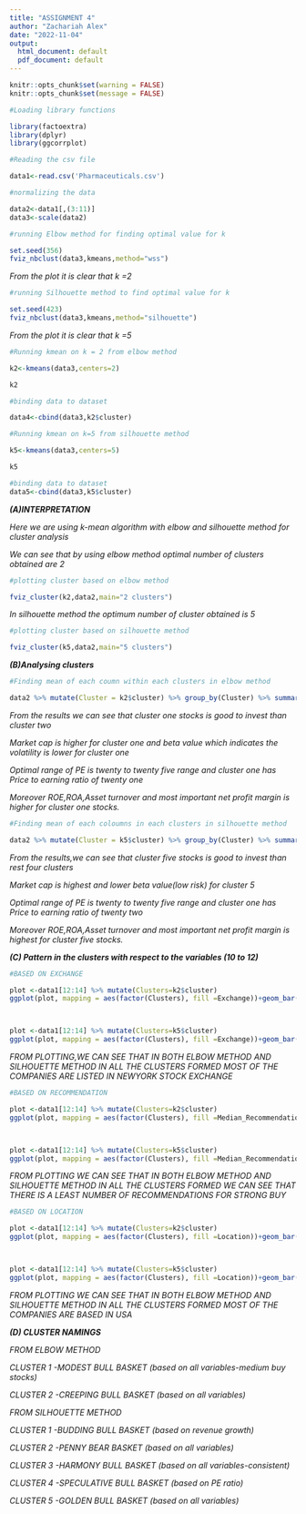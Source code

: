 ---
title: "ASSIGNMENT 4"
author: "Zachariah Alex"
date: "2022-11-04"
output:
  html_document: default
  pdf_document: default
---

```{r setup, include=FALSE}
knitr::opts_chunk$set(warning = FALSE)
knitr::opts_chunk$set(message = FALSE)
```

```{r}

#Loading library functions

library(factoextra)
library(dplyr)
library(ggcorrplot)
```

```{r}
#Reading the csv file

data1<-read.csv('Pharmaceuticals.csv')

```

```{r}
#normalizing the data

data2<-data1[,(3:11)]
data3<-scale(data2)

```

```{r}
#running Elbow method for finding optimal value for k

set.seed(356)
fviz_nbclust(data3,kmeans,method="wss")
```

*From the plot it is clear that k =2*

```{r}

#running Silhouette method to find optimal value for k

set.seed(423)
fviz_nbclust(data3,kmeans,method="silhouette")


```

*From the plot it is clear that k =5*

```{r}

#Running kmean on k = 2 from elbow method

k2<-kmeans(data3,centers=2)

k2

#binding data to dataset

data4<-cbind(data3,k2$cluster)

```

```{r}
#Running kmean on k=5 from silhouette method

k5<-kmeans(data3,centers=5)

k5

#binding data to dataset
data5<-cbind(data3,k5$cluster)


```


***(A)INTERPRETATION***

*Here we are using k-mean algorithm with elbow and silhouette method for cluster analysis*

*We can see that by using elbow method optimal number of clusters obtained are 2*
```{r}
#plotting cluster based on elbow method

fviz_cluster(k2,data2,main="2 clusters")
```

*In silhouette method the optimum number of cluster obtained is 5*
```{r}
#plotting cluster based on silhouette method

fviz_cluster(k5,data2,main="5 clusters")
```

***(B)Analysing clusters***

```{r}
#Finding mean of each coumn within each clusters in elbow method

data2 %>% mutate(Cluster = k2$cluster) %>% group_by(Cluster) %>% summarise_all("mean")
```

*From the results we can see that cluster one stocks is good to invest than cluster two*

*Market cap is higher for cluster one and beta value which indicates the volatility is lower for cluster one*

*Optimal range of PE is twenty to twenty five range and cluster one has Price to earning ratio of twenty one*

*Moreover ROE,ROA,Asset turnover and most important net profit margin is higher for cluster one stocks.*

```{r}
#Finding mean of each coloumns in each clusters in silhouette method

data2 %>% mutate(Cluster = k5$cluster) %>% group_by(Cluster) %>% summarise_all("mean")
```

*From the results,we can see that cluster five stocks is good to invest than rest four clusters*

*Market cap is highest and lower beta value(low risk) for cluster 5*

*Optimal range of PE is twenty to twenty five range and cluster one has Price to earning ratio of twenty two*

*Moreover ROE,ROA,Asset turnover and most important net profit margin is highest for cluster five stocks.*


***(C) Pattern in the clusters with respect to the variables (10 to 12)***

```{r}

#BASED ON EXCHANGE 

plot <-data1[12:14] %>% mutate(Clusters=k2$cluster)
ggplot(plot, mapping = aes(factor(Clusters), fill =Exchange))+geom_bar(position='dodge')+labs(x ='Clusters')



plot <-data1[12:14] %>% mutate(Clusters=k5$cluster)
ggplot(plot, mapping = aes(factor(Clusters), fill =Exchange))+geom_bar(position='dodge')+labs(x ='Clusters')


```

*FROM PLOTTING,WE CAN SEE THAT IN BOTH ELBOW METHOD AND SILHOUETTE METHOD IN ALL THE CLUSTERS FORMED MOST OF THE COMPANIES ARE LISTED IN NEWYORK STOCK EXCHANGE*

```{r}
#BASED ON RECOMMENDATION

plot <-data1[12:14] %>% mutate(Clusters=k2$cluster)
ggplot(plot, mapping = aes(factor(Clusters), fill =Median_Recommendation))+geom_bar(position='dodge')+labs(x ='Clusters')



plot <-data1[12:14] %>% mutate(Clusters=k5$cluster)
ggplot(plot, mapping = aes(factor(Clusters), fill =Median_Recommendation))+geom_bar(position='dodge')+labs(x ='Clusters')

```


*FROM PLOTTING WE CAN SEE THAT IN BOTH ELBOW METHOD AND SILHOUETTE METHOD IN ALL THE CLUSTERS FORMED WE CAN SEE THAT THERE IS A LEAST NUMBER OF RECOMMENDATIONS FOR STRONG BUY*
  

```{r}

#BASED ON LOCATION 

plot <-data1[12:14] %>% mutate(Clusters=k2$cluster)
ggplot(plot, mapping = aes(factor(Clusters), fill =Location))+geom_bar(position='dodge')+labs(x ='Clusters')



plot <-data1[12:14] %>% mutate(Clusters=k5$cluster)
ggplot(plot, mapping = aes(factor(Clusters), fill =Location))+geom_bar(position='dodge')+labs(x ='Clusters')


```

*FROM PLOTTING WE CAN SEE THAT IN BOTH ELBOW METHOD AND SILHOUETTE METHOD IN ALL THE CLUSTERS FORMED MOST OF THE COMPANIES ARE BASED IN USA*


***(D) CLUSTER NAMINGS***

*FROM ELBOW METHOD*
 
*CLUSTER 1 -MODEST BULL BASKET (based on all variables-medium buy stocks)*

*CLUSTER 2 -CREEPING BULL BASKET (based on all variables)*

*FROM SILHOUETTE METHOD*

*CLUSTER 1 -BUDDING BULL BASKET (based on revenue growth)*

*CLUSTER 2 -PENNY BEAR BASKET (based on all variables)*

*CLUSTER 3 -HARMONY BULL BASKET (based on all variables-consistent)*

*CLUSTER 4 -SPECULATIVE BULL BASKET (based on PE ratio)*

*CLUSTER 5 -GOLDEN BULL BASKET (based on all variables)*
